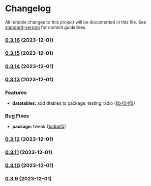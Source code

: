 # Changelog

All notable changes to this project will be documented in this file. See [standard-version](https://github.com/conventional-changelog/standard-version) for commit guidelines.

### [0.3.16](https://github.com/tejas-encora/IO-Component-Library/compare/v0.3.15...v0.3.16) (2023-12-01)

### [0.3.15](https://github.com/tejas-encora/IO-Component-Library/compare/v0.3.13...v0.3.15) (2023-12-01)

### [0.3.14](https://github.com/tejas-encora/IO-Component-Library/compare/v0.3.13...v0.3.14) (2023-12-01)
### [0.3.13](https://github.com/tejas-encora/IO-Component-Library/compare/v0.3.12...v0.3.13) (2023-12-01)

### Features

* **datatables:** add dtables to package. testing radio ([6b404f9](https://github.com/tejas-encora/IO-Component-Library/commit/6b404f976b46bc3101cd4a297a7e85da41a27aa2))


### Bug Fixes

* **package:** tweak ([1adbbf5](https://github.com/tejas-encora/IO-Component-Library/commit/1adbbf51751f0fa3d1017f11c11792f96aa5c5e3))

### [0.3.12](https://github.com/tejas-encora/IO-Component-Library/compare/v0.3.11...v0.3.12) (2023-12-01)

### [0.3.11](https://github.com/tejas-encora/IO-Component-Library/compare/v0.3.10...v0.3.11) (2023-12-01)

### [0.3.10](https://github.com/tejas-encora/IO-Component-Library/compare/v0.3.9...v0.3.10) (2023-12-01)

### [0.3.9](https://github.com/tejas-encora/IO-Component-Library/compare/v0.3.8...v0.3.9) (2023-12-01)
